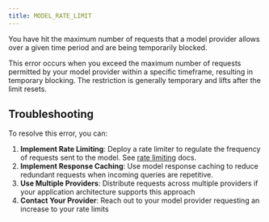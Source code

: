 ```yaml
---
title: MODEL_RATE_LIMIT
---
```


You have hit the maximum number of requests that a model provider allows over a given time period and are being temporarily blocked.

This error occurs when you exceed the maximum number of requests permitted by your model provider within a specific timeframe, resulting in temporary blocking. The restriction is generally temporary and lifts after the limit resets.

## Troubleshooting

To resolve this error, you can:

1. **Implement Rate Limiting**: Deploy a rate limiter to regulate the frequency of requests sent to the model. See [rate limiting](/oss/langchain/models#rate-limiting) docs.
2. **Implement Response Caching**: Use model response caching to reduce redundant requests when incoming queries are repetitive.
3. **Use Multiple Providers**: Distribute requests across multiple providers if your application architecture supports this approach
4. **Contact Your Provider**: Reach out to your model provider requesting an increase to your rate limits
